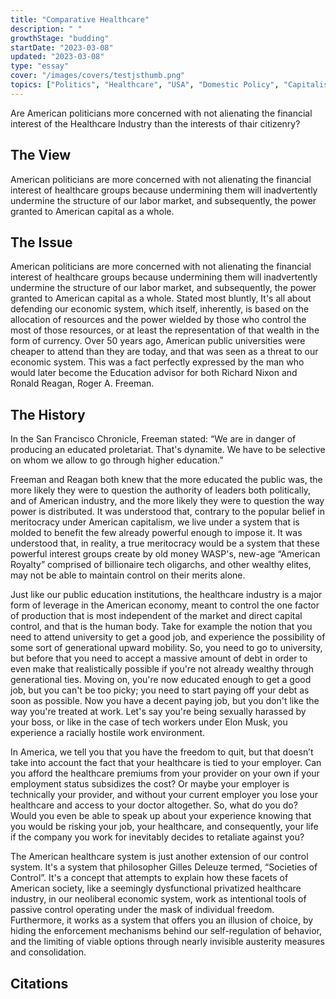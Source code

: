 ```yaml
---
title: "Comparative Healthcare"
description: " "
growthStage: "budding"
startDate: "2023-03-08"
updated: "2023-03-08"
type: "essay"
cover: "/images/covers/testjsthumb.png"
topics: ["Politics", "Healthcare", "USA", "Domestic Policy", "Capitalism"]
---
```




Are American politicians more concerned with not alienating the financial interest of the Healthcare Industry than the interests of thair citizenry?

## The View
American politicians are more concerned with not alienating the financial interest of healthcare groups because undermining them will inadvertently undermine the structure of our labor market, and subsequently, the power granted to American capital as a whole.


## The Issue
American politicians are more concerned with not alienating the financial interest of healthcare groups because undermining them will inadvertently undermine the structure of our labor market, and subsequently, the power granted to American capital as a whole.
Stated most bluntly, It's all about defending our economic system, which itself, inherently, is based on the allocation of resources and the power wielded by those who control the most of those resources, or at least the representation of that wealth in the form of currency.
Over 50 years ago, American public universities were cheaper to attend than they are today, and that was seen as a threat to our economic system. This was a fact perfectly expressed by the man who would later become the Education advisor for both Richard Nixon and Ronald Reagan, Roger A. Freeman.

## The History
In the San Francisco Chronicle, Freeman stated:
“We are in danger of producing an educated proletariat. That's dynamite. We have to be selective on whom we allow to go through higher education.”

Freeman and Reagan both knew that the more educated the public was, the more likely they were to question the authority of leaders both politically, and of American industry, and the more likely they were to question the way power is distributed. It was understood that, contrary to the popular belief in meritocracy under American capitalism, we live under a system that is molded to benefit the few already powerful enough to impose it. It was understood that, in reality, a true meritocracy would be a system that these powerful interest groups create by old money WASP's, new-age “American Royalty” comprised of billionaire tech oligarchs, and other wealthy elites, may not be able to maintain control on their merits alone.

Just like our public education institutions, the healthcare industry is a major form of leverage in the American economy, meant to control the one factor of production that is most independent of the market and direct capital control, and that is the human body.
Take for example the notion that you need to attend university to get a good job, and experience the possibility of some sort of generational upward mobility. So, you need to go to university, but before that you need to accept a massive amount of debt in order to even make that realistically possible if you're not already wealthy through generational ties.
Moving on, you're now educated enough to get a good job, but you can't be too picky; you need to start paying off your debt as soon as possible. Now you have a decent paying job, but you don't like the way you're treated at work. Let's say you're being sexually harassed by your boss, or like in the case of tech workers under Elon Musk, you experience a racially hostile work environment.

In America, we tell you that you have the freedom to quit, but that doesn’t take into account the fact that your healthcare is tied to your employer. Can you afford the healthcare premiums from your provider on your own if your employment status subsidizes the cost? Or maybe your employer is technically your provider, and without your current employer you lose your healthcare and access to your doctor altogether. So, what do you do? Would you even be able to speak up about your experience knowing that you would be risking your job, your healthcare, and consequently, your life if the company you work for inevitably decides to retaliate against you?

The American healthcare system is just another extension of our control system. It's a system that philosopher Gilles Deleuze termed, “Societies of Control”. It's a concept that attempts to explain how these facets of American society, like a seemingly dysfunctional privatized healthcare industry, in our neoliberal economic system, work as intentional tools of passive control operating under the mask of individual freedom. Furthermore, it works as a system that offers you an illusion of choice, by hiding the enforcement mechanisms behind our self-regulation of behavior, and the limiting of viable options through nearly invisible austerity measures and consolidation.


## Citations
